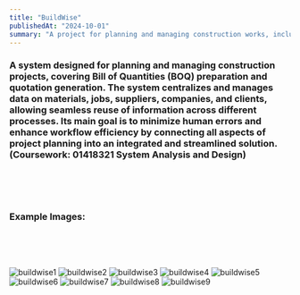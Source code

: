 ```yaml
---
title: "BuildWise"
publishedAt: "2024-10-01"
summary: "A project for planning and managing construction works, including BOQ preparation and quotation generation. It centralizes data on materials, jobs, suppliers, companies, and clients to reduce human errors and improve workflow efficiency through seamless integration."
---
```



### A system designed for planning and managing construction projects, covering Bill of Quantities (BOQ) preparation and quotation generation. The system centralizes and manages data on materials, jobs, suppliers, companies, and clients, allowing seamless reuse of information across different processes. Its main goal is to minimize human errors and enhance workflow efficiency by connecting all aspects of project planning into an integrated and streamlined solution. (Coursework: 01418321 System Analysis and Design)


<br /> <br /> <br /> 

### Example Images:

<br /> <br /> <br /> 

![buildwise1](/projects/buildwise/1.png)
![buildwise2](/projects/buildwise/2.png)
![buildwise3](/projects/buildwise/3.png)
![buildwise4](/projects/buildwise/4.png)
![buildwise5](/projects/buildwise/5.png)
![buildwise6](/projects/buildwise/6.png)
![buildwise7](/projects/buildwise/7.png)
![buildwise8](/projects/buildwise/8.png)
![buildwise9](/projects/buildwise/9.png)

